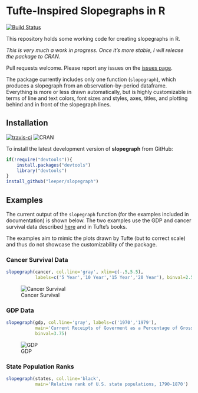 # Tufte-Inspired Slopegraphs in R #

[![Build Status](https://travis-ci.org/leeper/slopegraph.png?branch=master)](https://travis-ci.org/leeper/slopegraph)

This repository holds some working code for creating slopegraphs in R.

*This is very much a work in progress. Once it's more stable, I will release the package to CRAN.*

Pull requests welcome. Please report any issues on the [issues page](https://github.com/leeper/slopegraph/issues).

The package currently includes only one function (`slopegraph`), which produces a slopegraph from an observation-by-period dataframe. Everything is more or less drawn automatically, but is highly customizable in terms of line and text colors, font sizes and styles, axes, titles, and plotting behind and in front of the slopegraph lines.

## Installation ##

[![travis-ci](https://travis-ci.org/leeper/slopegraph.svg)](https://travis-ci.org/leeper/slopegraph) ![CRAN](http://www.r-pkg.org/badges/version/slopegraph)

To install the latest development version of **slopegraph** from GitHub:

```R
if(!require("devtools")){
    install.packages("devtools")
    library("devtools")
}
install_github("leeper/slopegraph")
```

## Examples ##

The current output of the `slopegraph` function (for the examples included in documentation) is shown below. The two examples use the GDP and cancer survival data described [here](http://www.edwardtufte.com/bboard/q-and-a-fetch-msg?msg_id=0003nk) and in Tufte's books.

The examples aim to mimic the plots drawn by Tufte (but to correct scale) and thus do not showcase the customizability of the package.

### Cancer Survival Data ###

```R
slopegraph(cancer, col.line='gray', xlim=c(-.5,5.5),
           labels=c('5 Year','10 Year','15 Year','20 Year'), binval=2.5)
```

![Cancer Survival](inst/examples/cancer-survival.png)


### GDP Data ###

```R
slopegraph(gdp, col.line='gray', labels=c('1970','1979'), 
           main='Current Receipts of Goverment as a Percentage of Gross Domestic Product',
           binval=3.75)
```

![GDP](inst/examples/gdp.png)


### State Population Ranks ###

```R
slopegraph(states, col.line='black', 
           main='Relative rank of U.S. state populations, 1790-1870')
```

